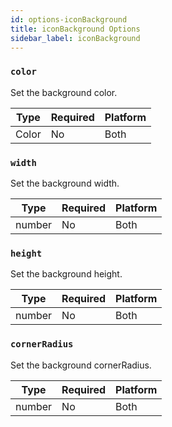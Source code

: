 ```yaml
---
id: options-iconBackground
title: iconBackground Options
sidebar_label: iconBackground
---
```


### `color`

Set the background color.

| Type  | Required | Platform |
| ----- | -------- | -------- |
| Color | No       | Both     |

### `width`

Set the background width.

| Type   | Required | Platform |
| ------ | -------- | -------- |
| number | No       | Both     |

### `height`

Set the background height.

| Type   | Required | Platform |
| ------ | -------- | -------- |
| number | No       | Both     |

### `cornerRadius`

Set the background cornerRadius.

| Type   | Required | Platform |
| ------ | -------- | -------- |
| number | No       | Both     |
